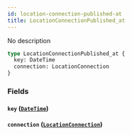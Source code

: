 ```yaml
---
id: location-connection-published-at
title: LocationConnectionPublished_at
---
```


No description

```graphql
type LocationConnectionPublished_at {
  key: DateTime
  connection: LocationConnection
}
```

### Fields

#### `key` ([`DateTime`](/v1/scalars/date-time))

#### `connection` ([`LocationConnection`](/v1/objects/location-connection))
